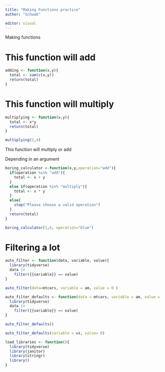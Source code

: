 ```yaml
---
title: "Making Functions practice"
author: "Schwab"

editor: visual
---
```


Making functions

# This function will add

```r
adding <- function(x,y){
  total <- sum(c(x,y))
  return(total)
}
```

# This function will multiply

```r
multiplying <- function(x,y){
  total <- x*y
  return(total)
}
```

```r
multiplying(2,4)
```

This function will multiply or add

Depending in an argument

```r
boring_calculator <-function(x,y,operation="add"){
  if(operation %in% "add"){
    total <- x + y
  }
  else if(operation %in% "multiply"){
    total <- x * y
  }
  else{
    stop("Please choose a valid operation")
  }
  return(total)
}
```

```r
boring_calculator(1,6, operation="blue")
```

# Filtering a lot

```r
auto_filter <- function(data, variable, value){
  library(tidyverse)
  data |>
    filter({{variable}} == value)
}
```

```r
auto_filter(data=mtcars, variable = am, value = 0 )
```

```r
auto_filter_defaults <- function(data = mtcars, variable = am, value = 1){
  library(tidyverse)
  data |>
    filter({{variable}} == value)
}
```

```r
auto_filter_defaults()

```

```r
auto_filter_defaults(variable = vs, value= 0)

```

```r
load_libraries <- function(){
  library(tidyverse)
  library(janitor)
  library(stringr)
  library()
}

```

## 
